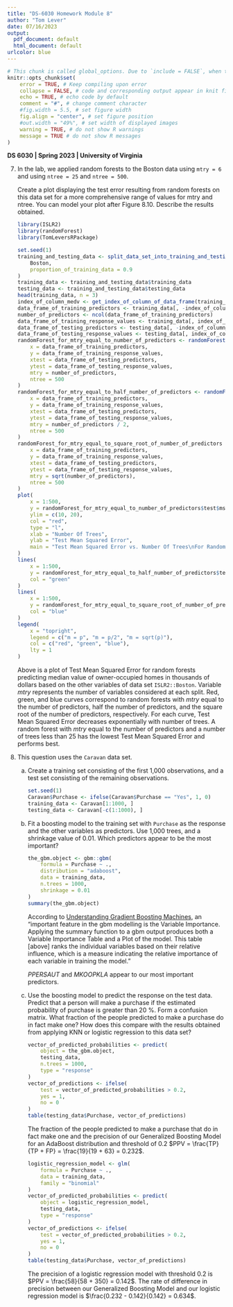 ```yaml
---
title: "DS-6030 Homework Module 8"
author: "Tom Lever"
date: 07/16/2023
output:
  pdf_document: default
  html_document: default
urlcolor: blue
---
```


<!--- Below are global settings for knitr. You can override any of them by adding the changes to individual chunks --->
```r
# This chunk is called global_options. Due to `include = FALSE`, when the document is rendered, the chunk will be executed, but the results and code will not be included in the rendered document
knitr::opts_chunk$set(
    error = TRUE, # Keep compiling upon error
    collapse = FALSE, # code and corresponding output appear in knit file in separate blocks
    echo = TRUE, # echo code by default
    comment = "#", # change comment character
    #fig.width = 5.5, # set figure width
    fig.align = "center", # set figure position
    #out.width = "49%", # set width of displayed images
    warning = TRUE, # do not show R warnings
    message = TRUE # do not show R messages
)
```

**DS 6030 | Spring 2023 | University of Virginia **

7.  In the lab, we applied random forests to the Boston data using `mtry = 6` and using `ntree = 25` and `ntree = 500`. 

    Create a plot displaying the test error resulting from random forests on this data set for a more comprehensive range of values for mtry and ntree. You can model your plot after Figure 8.10. Describe the results obtained.

    ```r
    library(ISLR2)
    library(randomForest)
    library(TomLeversRPackage)
    
    set.seed(1)
    training_and_testing_data <- split_data_set_into_training_and_testing_data(
        Boston,
        proportion_of_training_data = 0.9
    )
    training_data <- training_and_testing_data$training_data
    testing_data <- training_and_testing_data$testing_data
    head(training_data, n = 3)
    index_of_column_medv <- get_index_of_column_of_data_frame(training_data, "medv")
    data_frame_of_training_predictors <- training_data[, -index_of_column_medv]
    number_of_predictors <- ncol(data_frame_of_training_predictors)
    data_frame_of_training_response_values <- training_data[, index_of_column_medv]
    data_frame_of_testing_predictors <- testing_data[, -index_of_column_medv]
    data_frame_of_testing_response_values <- testing_data[, index_of_column_medv]
    randomForest_for_mtry_equal_to_number_of_predictors <- randomForest(
        x = data_frame_of_training_predictors,
        y = data_frame_of_training_response_values,
        xtest = data_frame_of_testing_predictors,
        ytest = data_frame_of_testing_response_values,
        mtry = number_of_predictors,
        ntree = 500
    )
    randomForest_for_mtry_equal_to_half_number_of_predictors <- randomForest(
        x = data_frame_of_training_predictors,
        y = data_frame_of_training_response_values,
        xtest = data_frame_of_testing_predictors,
        ytest = data_frame_of_testing_response_values,
        mtry = number_of_predictors / 2,
        ntree = 500
    )
    randomForest_for_mtry_equal_to_square_root_of_number_of_predictors <- randomForest(
        x = data_frame_of_training_predictors,
        y = data_frame_of_training_response_values,
        xtest = data_frame_of_testing_predictors,
        ytest = data_frame_of_testing_response_values,
        mtry = sqrt(number_of_predictors),
        ntree = 500
    )
    plot(
        x = 1:500,
        y = randomForest_for_mtry_equal_to_number_of_predictors$test$mse,
        ylim = c(10, 20),
        col = "red",
        type = "l",
        xlab = "Number Of Trees",
        ylab = "Test Mean Squared Error",
        main = "Test Mean Squared Error vs. Number Of Trees\nFor Random Forests With Different mtry"
    )
    lines(
        x = 1:500,
        y = randomForest_for_mtry_equal_to_half_number_of_predictors$test$mse,
        col = "green"
    )
    lines(
        x = 1:500,
        y = randomForest_for_mtry_equal_to_square_root_of_number_of_predictors$test$mse,
        col = "blue"
    )
    legend(
        x = "topright",
        legend = c("m = p", "m = p/2", "m = sqrt(p)"),
        col = c("red", "green", "blue"),
        lty = 1
    )
    ```
    
    Above is a plot of Test Mean Squared Error for random forests predicting median value of owner-occupied homes in thousands of dollars based on the other variables of data set `ISLR2::Boston`. Variable $mtry$ represents the number of variables considered at each split. Red, green, and blue curves correspond to random forests with $mtry$ equal to the number of predictors, half the number of predictors, and the square root of the number of predictors, respectively. For each curve, Test Mean Squared Error decreases exponentially with number of trees. A random forest with $mtry$ equal to the number of predictors and a number of trees less than $25$ has the lowest Test Mean Squared Error and performs best.

11. This question uses the `Caravan` data set.

    (a) Create a training set consisting of the first 1,000 observations, and a test set consisting of the remaining observations.
    
        ```r
        set.seed(1)
        Caravan$Purchase <- ifelse(Caravan$Purchase == "Yes", 1, 0)
        training_data <- Caravan[1:1000, ]
        testing_data <- Caravan[-c(1:1000), ]
        ```

    (b) Fit a boosting model to the training set with `Purchase` as the response and the other variables as predictors. Use 1,000 trees, and a shrinkage value of 0.01. Which predictors appear to be the most important?
    
        ```r
        the_gbm.object <- gbm::gbm(
            formula = Purchase ~ .,
            distribution = "adaboost",
            data = training_data,
            n.trees = 1000,
            shrinkage = 0.01
        )
        summary(the_gbm.object)
        ```
        
        According to [Understanding Gradient Boosting Machines](https://towardsdatascience.com/understanding-gradient-boosting-machines-9be756fe76ab), an "important feature in the gbm modelling is the Variable Importance. Applying the summary function to a gbm output produces both a Variable Importance Table and a Plot of the model. This table [above] ranks the individual variables based on their relative influence, which is a measure indicating the relative importance of each variable in training the model."
        
        $PPERSAUT$ and $MKOOPKLA$ appear to our most important predictors.

    (c) Use the boosting model to predict the response on the test data. Predict that a person will make a purchase if the estimated probability of purchase is greater than 20 %. Form a confusion matrix. What fraction of the people predicted to make a purchase do in fact make one? How does this compare with the results obtained from applying KNN or logistic regression to this data set?

        ```r
        vector_of_predicted_probabilities <- predict(
            object = the_gbm.object,
            testing_data,
            n.trees = 1000,
            type = "response"
        )
        vector_of_predictions <- ifelse(
            test = vector_of_predicted_probabilities > 0.2,
            yes = 1,
            no = 0
        )
        table(testing_data$Purchase, vector_of_predictions)
        ```
        
        The fraction of the people predicted to make a purchase that do in fact make one and the precision of our Generalized Boosting Model for an AdaBoost distribution and threshold of $0.2$ $PPV = \frac{TP}{TP + FP} = \frac{19}{19 + 63} = 0.232$.
        
        ```r
        logistic_regression_model <- glm(
            formula = Purchase ~ .,
            data = training_data,
            family = "binomial"
        )
        vector_of_predicted_probabilities <- predict(
            object = logistic_regression_model,
            testing_data,
            type = "response"
        )
        vector_of_predictions <- ifelse(
            test = vector_of_predicted_probabilities > 0.2,
            yes = 1,
            no = 0
        )
        table(testing_data$Purchase, vector_of_predictions)
        ```
        
        The precision of a logistic regression model with threshold $0.2$ is $PPV = \frac{58}{58 + 350} = 0.142$. The rate of difference in precision between our Generalized Boosting Model and our logistic regression model is $\frac{0.232 - 0.142}{0.142} = 0.634$.
